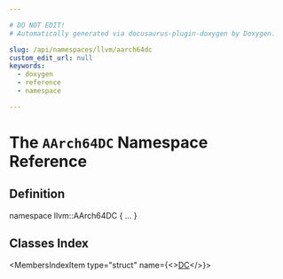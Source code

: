 ```yaml
---

# DO NOT EDIT!
# Automatically generated via docusaurus-plugin-doxygen by Doxygen.

slug: /api/namespaces/llvm/aarch64dc
custom_edit_url: null
keywords:
  - doxygen
  - reference
  - namespace

---
```





# The `AArch64DC` Namespace Reference

<DoxygenPage pluginConfig={pluginConfig}>



## Definition

<CodeBlock>namespace llvm::AArch64DC &#123; ... &#125;</CodeBlock>

## Classes Index

<MembersIndex>

<MembersIndexItem
  type="struct"
  name={<><a href="/docs/api/structs/llvm/aarch64dc/dc">DC</a></>}>
</MembersIndexItem>

</MembersIndex>


</DoxygenPage>
